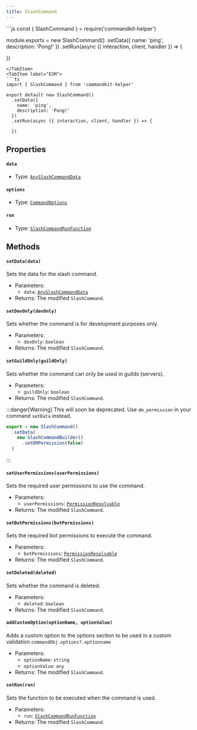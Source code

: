 ```yaml
---
title: SlashCommand
---
```



<Tabs>
<TabItem label="CommonJS">
```js
const { SlashCommand } = require('commandkit-helper')

module.exports = new SlashCommand()
  .setData({
    name: 'ping',
    description: 'Pong!'
  })
  .setRun(async ({ interaction, client, handler }) => {

  })
```
</TabItem>
<TabItem label="ESM">
```ts
import { SlashCommand } from 'commandkit-helper'

export default new SlashCommand()
  .setData({
    name: 'ping',
    description: 'Pong!'
  })
  .setRun(async ({ interaction, client, handler }) => {

  })
```
</TabItem>
</Tabs>

## Properties

#### `data`

- Type: [`AnySlashCommandData`](/commandkit-helper/docs/typedef/anyslashcommanddata)

#### `options`

- Type: [`CommandOptions`](https://commandkit.js.org/typedef/CommandOptions)

#### `run`

- Type: [`SlashCommandRunFunction`](/commandkit-helper/docs/typedef/slashcommandrunfunction)

## Methods

#### `setData(data)`

Sets the data for the slash command.

- Parameters:
  - `data`: [`AnySlashCommandData`](/commandkit-helper/docs/typedef/anyslashcommanddata)
- Returns: The modified `SlashCommand`.

#### `setDevOnly(devOnly)`

Sets whether the command is for development purposes only.

- Parameters:
  - `devOnly`: `boolean`
- Returns: The modified `SlashCommand`.

#### `setGuildOnly(guildOnly)`

Sets whether the command can only be used in guilds (servers).

- Parameters:
  - `guildOnly`: `boolean`
- Returns: The modified `SlashCommand`.

:::danger[Warning]
  This will soon be deprecated. Use `dm_permission` in your command `setData` instead.

  ```js
  export = new SlashCommand()
    .setData(
      new SlashCommandBuilder()
        .setDMPermission(false)
    )
  ```
:::

#### `setUserPermissions(userPermissions)`

Sets the required user permissions to use the command.

- Parameters:
  - `userPermissions`: [`PermissionResolvable`](https://old.discordjs.dev/#/docs/discord.js/main/typedef/PermissionResolvable)
- Returns: The modified `SlashCommand`.

#### `setBotPermissions(botPermissions)`

Sets the required bot permissions to execute the command.

- Parameters:
  - `botPermissions`: [`PermissionResolvable`](https://old.discordjs.dev/#/docs/discord.js/main/typedef/PermissionResolvable)
- Returns: The modified `SlashCommand`.

#### `setDeleted(deleted)`

Sets whether the command is deleted.

- Parameters:
  - `deleted`: `boolean`
- Returns: The modified `SlashCommand`.

#### `addCustomOption(optionName, optionValue)`

Adds a custom option to the options section to be used in a custom validation
`commandObj.options?.optionname`

- Parameters:
  - `optionName`: `string`
  - `optionValue`: `any`
- Returns: The modified `SlashCommand`.

#### `setRun(run)`

Sets the function to be executed when the command is used.

- Parameters:
  - `run`: [`SlashCommandRunFunction`](/commandkit-helper/docs/typedef/slashcommandrunfunction)
- Returns: The modified `SlashCommand`.